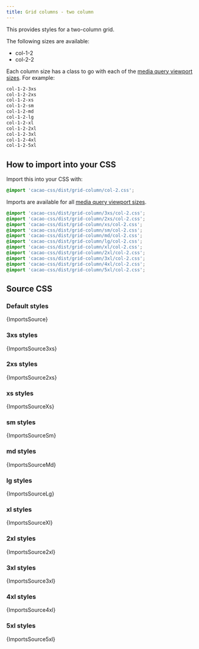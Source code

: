 ```yaml
---
title: Grid columns - two column
---
```


This provides styles for a two-column grid.

The following sizes are available:

- col-1-2
- col-2-2

Each column size has a class to go with each of the [media query viewport sizes](/styles/media#viewport-media-queries). For example:

```css
col-1-2-3xs
col-1-2-2xs
col-1-2-xs
col-1-2-sm
col-1-2-md
col-1-2-lg
col-1-2-xl
col-1-2-2xl
col-1-2-3xl
col-1-2-4xl
col-1-2-5xl
```

## How to import into your CSS

Import this into your CSS with:

```css
@import 'cacao-css/dist/grid-column/col-2.css';
```

Imports are available for all [media query viewport sizes](/styles/media#viewport-media-queries).

```css
@import 'cacao-css/dist/grid-column/3xs/col-2.css';
@import 'cacao-css/dist/grid-column/2xs/col-2.css';
@import 'cacao-css/dist/grid-column/xs/col-2.css';
@import 'cacao-css/dist/grid-column/sm/col-2.css';
@import 'cacao-css/dist/grid-column/md/col-2.css';
@import 'cacao-css/dist/grid-column/lg/col-2.css';
@import 'cacao-css/dist/grid-column/xl/col-2.css';
@import 'cacao-css/dist/grid-column/2xl/col-2.css';
@import 'cacao-css/dist/grid-column/3xl/col-2.css';
@import 'cacao-css/dist/grid-column/4xl/col-2.css';
@import 'cacao-css/dist/grid-column/5xl/col-2.css';
```

## Source CSS

<!-- markdownlint-disable -->

### Default styles

<CodeBlock language="css" title="grid-column/col-2.css">{ImportsSource}</CodeBlock>

### 3xs styles

<CodeBlock language="css" title="grid-column/3xs/col-2.css">{ImportsSource3xs}</CodeBlock>

### 2xs styles

<CodeBlock language="css" title="grid-column/2xs/col-2.css">{ImportsSource2xs}</CodeBlock>

### xs styles

<CodeBlock language="css" title="grid-column/xs/col-2.css">{ImportsSourceXs}</CodeBlock>

### sm styles

<CodeBlock language="css" title="grid-column/sm/col-2.css">{ImportsSourceSm}</CodeBlock>

### md styles

<CodeBlock language="css" title="grid-column/md/col-2.css">{ImportsSourceMd}</CodeBlock>

### lg styles

<CodeBlock language="css" title="grid-column/lg/col-2.css">{ImportsSourceLg}</CodeBlock>

### xl styles

<CodeBlock language="css" title="grid-column/xl/col-2.css">{ImportsSourceXl}</CodeBlock>

### 2xl styles

<CodeBlock language="css" title="grid-column/2xl/col-2.css">{ImportsSource2xl}</CodeBlock>

### 3xl styles

<CodeBlock language="css" title="grid-column/3xl/col-2.css">{ImportsSource3xl}</CodeBlock>

### 4xl styles

<CodeBlock language="css" title="grid-column/4xl/col-2.css">{ImportsSource4xl}</CodeBlock>

### 5xl styles

<CodeBlock language="css" title="grid-column/5xl/col-2.css">{ImportsSource5xl}</CodeBlock>
